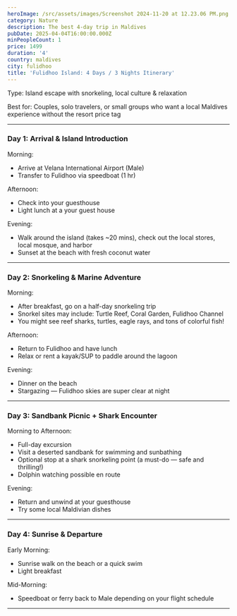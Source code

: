 ```yaml
---
heroImage: /src/assets/images/Screenshot 2024-11-20 at 12.23.06 PM.png
category: Nature
description: The best 4-day trip in Maldives
pubDate: 2025-04-04T16:00:00.000Z
minPeopleCount: 1
price: 1499
duration: '4'
country: maldives
city: fulidhoo
title: 'Fulidhoo Island: 4 Days / 3 Nights Itinerary'
---
```


Type: Island escape with snorkeling, local culture & relaxation

Best for: Couples, solo travelers, or small groups who want a local Maldives experience without the resort price tag

---

### Day 1: Arrival & Island Introduction&#xA;

Morning:

- Arrive at Velana International Airport (Male)
- Transfer to Fulidhoo via speedboat (1 hr)

Afternoon:

- Check into your guesthouse
- Light lunch at a your guest house

Evening:

- Walk around the island (takes \~20 mins), check out the local stores, local mosque, and harbor
- Sunset at the beach with fresh coconut water

---

### Day 2: Snorkeling & Marine Adventure

Morning:

- After breakfast, go on a half-day snorkeling trip
- Snorkel sites may include: Turtle Reef, Coral Garden, Fulidhoo Channel
- You might see reef sharks, turtles, eagle rays, and tons of colorful fish!

Afternoon:

- Return to Fulidhoo and have lunch
- Relax or rent a kayak/SUP to paddle around the lagoon

Evening:

- Dinner on the beach
- Stargazing — Fulidhoo skies are super clear at night

---

### Day 3: Sandbank Picnic + Shark Encounter&#xA;

Morning to Afternoon:

- Full-day excursion
- Visit a deserted sandbank for swimming and sunbathing
- Optional stop at a shark snorkeling point (a must-do — safe and thrilling!)
- Dolphin watching possible en route

Evening:

- Return and unwind at your guesthouse
- Try some local Maldivian dishes

---

### Day 4: Sunrise & Departure

Early Morning:

- Sunrise walk on the beach or a quick swim
- Light breakfast

Mid-Morning:

- Speedboat or ferry back to Male depending on your flight schedule

---
